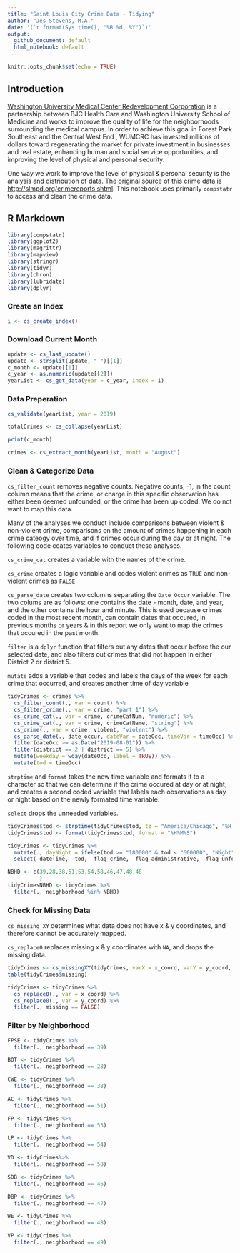 ```yaml
---
title: "Saint Louis City Crime Data - Tidying"
author: "Jes Stevens, M.A."
date: '(`r format(Sys.time(), "%B %d, %Y")`)'
output:
  github_document: default
  html_notebook: default
---
```


```r
knitr::opts_chunk$set(echo = TRUE)
```

## Introduction 

[Washington University Medical Center Redevelopment Corporation](http://wumcrc.com) is a partnership between BJC Health Care and Washington University School of Medicine and works to improve the quality of life for the neighborhoods surrounding the medical campus. In order to achieve this goal in Forest Park Southeast and the Central West End , WUMCRC has invested millions of dollars toward regenerating the market for private investment in businesses and real estate, enhancing human and social service opportunities, and improving the level of physical and personal security.

One way we work to improve the level of physical & personal security is the analysis and distribution of data. The original source of this crime data is <http://slmpd.org/crimereports.shtml>. This notebook uses primarily `compstatr` to access and clean the crime data. 

## R Markdown

```r
library(compstatr)
library(ggplot2)
library(magrittr)
library(mapview)
library(stringr)
library(tidyr)
library(chron)
library(lubridate)
library(dplyr)
```

### Create an Index

```r
i <- cs_create_index()
```

### Download Current Month

```r
update <- cs_last_update()
update <- strsplit(update, " ")[[1]]
c_month <- update[[1]]
c_year <- as.numeric(update[[2]])
yearList <- cs_get_data(year = c_year, index = i)
```

### Data Preperation

```r
cs_validate(yearList, year = 2019)

```

```r
totalCrimes <- cs_collapse(yearList)
```


```r
print(c_month)
```


```r
crimes <- cs_extract_month(yearList, month = "August")
```


### Clean & Categorize Data 

`cs_filter_count` removes negative counts. Negative counts, -1, in the count column means that the crime, or charge in this specific observation has either been deemed unfounded, or the crime has been up coded. We do not want to map this data. 

Many of the analyses we conduct include comparisons between violent & non-violent crime, comparisons on the amount of crimes happening in each crime cateogy over time, and if crimes occur during the day or at night. The following code ceates variables to conduct these analyses. 

`cs_crime_cat` creates a variable with the names of the crime. 

`cs_crime` creates a logic variable and codes violent crimes as `TRUE` and non-violent crimes as `FALSE`

`cs_parse_date` creates two columns separating the `Date Occur` variable. The two colums are as follows: one contains the date - month, date, and year, and the other contains the hour and minute. This is used because crimes coded in the most recent month, can contain dates that occured, in previous months or years & in this report we only want to map the crimes that occured in the past month. 

`filter` is a `dplyr` function that filters out any dates that occur before the our selected date, and also filters out crimes that did not happen in either District 2 or district 5. 

`mutate` adds a variable that codes and labels the days of the week for each crime that occurred, and creates another time of day variable 

```r
tidyCrimes <- crimes %>% 
  cs_filter_count(., var = count) %>%
  cs_filter_crime(., var = crime, "part 1") %>%
  cs_crime_cat(., var = crime, crimeCatNum, "numeric") %>%
  cs_crime_cat(., var = crime, crimeCatName, "string") %>%
  cs_crime(., var = crime, violent, "violent") %>%
  cs_parse_date(., date_occur, dateVar = dateOcc, timeVar = timeOcc) %>%
  filter(dateOcc >= as.Date("2019-08-01")) %>%
  filter(district == 2 | district == 5) %>%
  mutate(weekday = wday(dateOcc, label = TRUE)) %>%
  mutate(tod = timeOcc)
```

`strptime` and `format` takes the new time variable and formats it to a character so that we can determine if the crime occured at day or at night, and creates a second coded variable that labels each observations as day or night based on the newly formated time variable. 

`select` drops the unneeded variables. 

```r
tidyCrimes$tod <- strptime(tidyCrimes$tod, tz = "America/Chicago", "%H:%M")
tidyCrimes$tod <- format(tidyCrimes$tod, format = "%H%M%S")

tidyCrimes <- tidyCrimes %>%
  mutate(., dayNight = ifelse(tod >= "180000" & tod < "600000", "Night", "Day")) %>% 
  select(-dateTime, -tod, -flag_crime, -flag_administrative, -flag_unfounded, -flag_cleanup) %>% 

NBHD <- c(39,28,38,51,53,54,58,46,47,48,48
          )
tidyCrimesNBHD <- tidyCrimes %>%
  filter(., neighborhood %in% NBHD)
```

### Check for Missing Data

`cs_missing_XY` determines what data does not have x & y coordinates, and therefore cannot be accurately mapped. 

`cs_replace0` replaces missing x & y coordinates with `NA`, and drops the missing data. 

```r
tidyCrimes <- cs_missingXY(tidyCrimes, varX = x_coord, varY = y_coord, newVar = missing)
table(tidyCrimes$missing)

tidyCrimes <- tidyCrimes %>% 
  cs_replace0(., var = x_coord) %>%
  cs_replace0(., var = y_coord) %>% 
  filter(., missing == FALSE)
```

### Filter by Neighborhood

```r
FPSE <- tidyCrimes %>% 
  filter(., neighborhood == 39)

BOT <- tidyCrimes %>% 
  filter(., neighborhood == 28)

CWE <- tidyCrimes %>% 
  filter(., neighborhood == 38)

AC <- tidyCrimes %>% 
  filter(., neighborhood == 51)

FP <- tidyCrimes %>% 
  filter(., neighborhood == 53)

LP <- tidyCrimes %>% 
  filter(., neighborhood == 54)

VD <- tidyCrimes%>% 
  filter(., neighborhood == 58)

SDB <- tidyCrimes %>% 
  filter(., neighborhood == 46)

DBP <- tidyCrimes %>% 
  filter(., neighborhood == 47)

WE <- tidyCrimes %>% 
  filter(., neighborhood == 48)

VP <- tidyCrimes %>% 
  filter(., neighborhood == 49)
```

